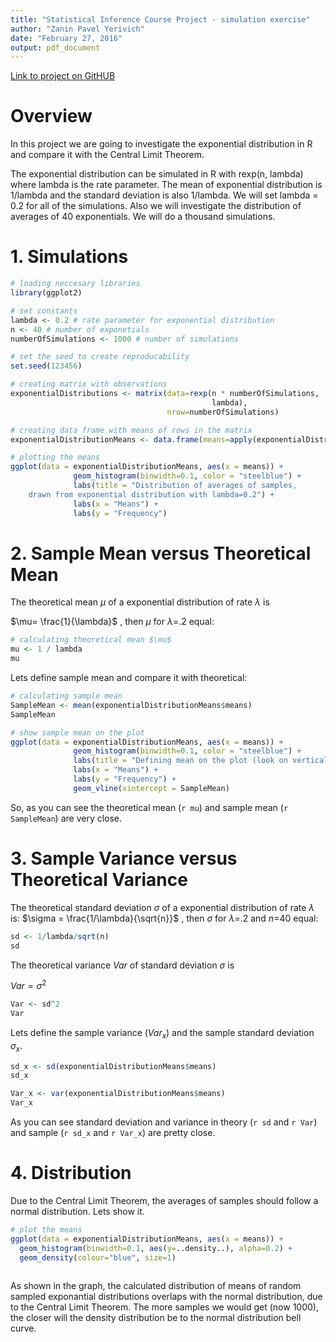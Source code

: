 ```yaml
---
title: "Statistical Inference Course Project - simulation exercise"
author: "Zanin Pavel Yerivich"
date: "February 27, 2016"
output: pdf_document
---
```


[Link to project on GitHUB](https://github.com/Filareth2015/Statistical-Inference-Course-Project.git)

# Overview
In this project we are going to investigate the exponential distribution in R and compare it with the Central Limit Theorem.  

The exponential distribution can be simulated in R with rexp(n, lambda) where lambda is the rate parameter. The mean of exponential distribution is 1/lambda and the standard deviation is also 1/lambda. 
We will set lambda = 0.2 for all of the simulations. Also we will investigate the distribution of averages of 40 exponentials. We will do a thousand simulations.

# 1. Simulations

```r
# loading neccesary libraries
library(ggplot2) 

# set constants
lambda <- 0.2 # rate parameter for exponential distribution 
n <- 40 # number of exponetials
numberOfSimulations <- 1000 # number of simulations

# set the seed to create reproducability
set.seed(123456)

# creating matrix with observations
exponentialDistributions <- matrix(data=rexp(n * numberOfSimulations, 
                                             lambda), 
                                   nrow=numberOfSimulations)

# creating data frame with means of rows in the matrix
exponentialDistributionMeans <- data.frame(means=apply(exponentialDistributions, 1, mean))

# plotting the means
ggplot(data = exponentialDistributionMeans, aes(x = means)) + 
              geom_histogram(binwidth=0.1, color = "steelblue") + 
              labs(title = "Distribution of averages of samples,
    drawn from exponential distribution with lambda=0.2") + 
              labs(x = "Means") +
              labs(y = "Frequency")
```

# 2. Sample Mean versus Theoretical Mean  

The theoretical mean $\mu$ of a exponential distribution of rate $\lambda$ is

$\mu= \frac{1}{\lambda}$ , then $\mu$ for $\lambda$=.2 equal:

```r
# calculating theoretical mean $\mu$
mu <- 1 / lambda
mu
```

Lets define sample mean and compare it with theoretical:

```r
# calculating sample mean 
SampleMean <- mean(exponentialDistributionMeans$means)
SampleMean
```
```r
# show sample mean on the plot
ggplot(data = exponentialDistributionMeans, aes(x = means)) + 
              geom_histogram(binwidth=0.1, color = "steelblue") + 
              labs(title = "Defining mean on the plot (look on vertical line) ") + 
              labs(x = "Means") +
              labs(y = "Frequency") + 
              geom_vline(xintercept = SampleMean)

```
So, as you can see the theoretical mean (`r mu`) and sample mean (`r SampleMean`) are very close.

# 3. Sample Variance versus Theoretical Variance
The theoretical standard deviation $\sigma$ of a exponential distribution of rate $\lambda$ is:
$\sigma = \frac{1/\lambda}{\sqrt{n}}$ , then $\sigma$ for $\lambda$=.2 and $n$=40 equal:

```r
sd <- 1/lambda/sqrt(n)
sd
```
The theoretical variance $Var$ of standard deviation $\sigma$ is

$Var = \sigma^2$ 

```r
Var <- sd^2
Var
```

Lets define the sample variance ($Var_x$) and the sample standard deviation $\sigma_x$.
```r
sd_x <- sd(exponentialDistributionMeans$means)
sd_x

Var_x <- var(exponentialDistributionMeans$means)
Var_x
```

As you can see standard deviation and variance in theory (`r sd` and `r Var`) and sample (`r sd_x` and `r Var_x`) are pretty close.

# 4. Distribution

Due to the Central Limit Theorem, the averages of samples should follow a normal distribution. Lets show it.

```r
# plot the means
ggplot(data = exponentialDistributionMeans, aes(x = means)) + 
  geom_histogram(binwidth=0.1, aes(y=..density..), alpha=0.2) + 
  geom_density(colour="blue", size=1)
  
```

As shown in the graph, the calculated distribution of means of random sampled exponantial distributions overlaps with the normal distribution, due to the Central Limit Theorem. The more samples we would get (now 1000), the closer will the density distribution be to the normal distribution bell curve.
